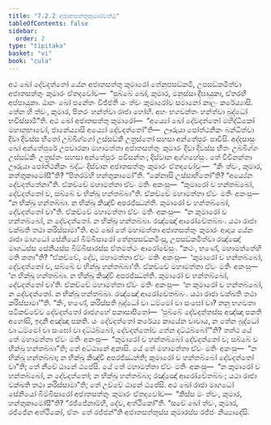 ```yaml
---
title: "7.2.2 අජාතසත්තුකුමාරවත්ථු"
tableOfContents: false
sidebar:
  order: 2
type: "tipitaka"
basket: "vi"
book: "cula"
---
```



<DynamicBreadcrumb />

<Division number="339" book="cula">

<Paragraph number="1535" book="cula">
අථ ඛෝ දේවදත්තෝ යේන අජාතසත්තු කුමාරෝ තේනුපසඞ්කමි, උපසඞ්කමිත්වා අජාතසත්තුං කුමාරං ඒතදවෝච—  “පුබ්බේ ඛෝ, කුමාර, මනුස්සා දීඝායුකා, ඒතරහි අප්පායුකා. ඨානං ඛෝ පනේතං විජ්ජති යං ත්වං කුමාරෝව සමානෝ කාලං කරේය්‍යාසි. තේන හි ත්වං, කුමාර, පිතරං හන්ත්වා රාජා හෝහි. අහං භගවන්තං හන්ත්වා බුද්ධෝ භවිස්සාමී”ති.
</Paragraph>

<Paragraph number="1536" book="cula">
අථ ඛෝ අජාතසත්තු කුමාරෝ—  “අය්‍යෝ ඛෝ දේවදත්තෝ මහිද්ධිකෝ මහානුභාවෝ, ජානේය්‍යාසි අය්‍යෝ දේවදත්තෝ”ති—  ඌරුයා පෝත්ථනිකං බන්ධිත්වා දිවා දිවස්ස භීතෝ උබ්බිග්ගෝ උස්සඞ්කී උත්‍රස්තෝ සහසා අන්තේපුරං පාවිසි. අද්දසාසුං ඛෝ අන්තේපුරේ උපචාරකා මහාමත්තා අජාතසත්තුං කුමාරං දිවා දිවස්ස භීතං උබ්බිග්ගං උස්සඞ්කිං උත්‍රස්තං සහසා අන්තේපුරං පවිසන්තං; දිස්වාන අග්ගහේසුං. තේ විචිනන්තා ඌරුයා පෝත්ථනිකං බද්ධං දිස්වාන අජාතසත්තුං කුමාරං ඒතදවෝචුං—  “කිං ත්වං, කුමාර, කත්තුකාමෝසී”ති? “පිතරම්හි හන්තුකාමෝ”ති. “කේනාසි උස්සාහිතෝ”ති? “අය්‍යේන දේවදත්තේනා”ති. ඒකච්චේ මහාමත්තා ඒවං මතිං අකංසු—  “කුමාරෝ ච හන්තබ්බෝ, දේවදත්තෝ ච, සබ්බේ ච භික්ඛූ හන්තබ්බා”ති. ඒකච්චේ මහාමත්තා ඒවං මතිං අකංසු—  “න භික්ඛූ හන්තබ්බා. න භික්ඛූ කිඤ්චි අපරජ්ඣන්ති. කුමාරෝ ච හන්තබ්බෝ, දේවදත්තෝ චා”ති. ඒකච්චේ මහාමත්තා ඒවං මතිං අකංසු—  “න කුමාරෝ ච හන්තබ්බෝ, න දේවදත්තෝ. න භික්ඛූ හන්තබ්බා. රඤ්ඤෝ ආරෝචේතබ්බං. යථා රාජා වක්ඛති තථා කරිස්සාමා”ති.
</Paragraph>

<Paragraph number="1537" book="cula">
අථ ඛෝ තේ මහාමත්තා අජාතසත්තුං කුමාරං ආදාය යේන රාජා මාගධෝ සේනියෝ බිම්බිසාරෝ තේනුපසඞ්කමිංසු, උපසඞ්කමිත්වා රඤ්ඤෝ මාගධස්ස සේනියස්ස බිම්බිසාරස්ස ඒතමත්ථං ආරෝචේසුං. “කථං, භණේ, මහාමත්තේහි මති කතා”ති? “ඒකච්චේ, දේව, මහාමත්තා ඒවං මතිං අකංසු—  ‘කුමාරෝ ච හන්තබ්බෝ, දේවදත්තෝ ච, සබ්බේ ච භික්ඛූ හන්තබ්බා’ති. ඒකච්චේ මහාමත්තා ඒවං මතිං අකංසු—  ‘න භික්ඛූ හන්තබ්බා. න භික්ඛූ කිඤ්චි අපරජ්ඣන්ති. කුමාරෝ ච හන්තබ්බෝ, දේවදත්තෝ චා’ති. ඒකච්චේ මහාමත්තා ඒවං මතිං අකංසු—  ‘න කුමාරෝ ච හන්තබ්බෝ, න දේවදත්තෝ. න භික්ඛූ හන්තබ්බා. රඤ්ඤෝ ආරෝචේතබ්බං. යථා රාජා වක්ඛති තථා කරිස්සාමා’”ති. “කිං, භණේ, කරිස්සති බුද්ධෝ වා ධම්මෝ වා සංඝෝ වා? නනු භගවතා පටිකච්චේව දේවදත්තෝ රාජගහේ පකාසාපිතෝ—  ‘පුබ්බේ දේවදත්තස්ස අඤ්ඤා පකති අහෝසි, ඉදානි අඤ්ඤා පකති. යං දේවදත්තෝ කරේය්‍ය කායේන වාචාය, න තේන බුද්ධෝ වා ධම්මෝ වා සංඝෝ වා දට්ඨබ්බෝ, දේවදත්තෝව තේන දට්ඨබ්බෝ’”ති? තත්ථ යේ තේ මහාමත්තා ඒවං මතිං අකංසු—  “කුමාරෝ ච හන්තබ්බෝ දේවදත්තෝ ච; සබ්බේ ච භික්ඛූ හන්තබ්බා”ති; තේ අට්ඨානේ අකාසි. යේ තේ මහාමත්තා ඒවං මතිං අකංසු—  “න භික්ඛූ හන්තබ්බා; න භික්ඛූ කිඤ්චි අපරජ්ඣන්ති; කුමාරෝ ච හන්තබ්බෝ දේවදත්තෝ චා”ති; තේ නීචේ ඨානේ ඨපේසි. යේ තේ මහාමත්තා ඒවං මතිං අකංසු—  “න කුමාරෝ ච හන්තබ්බෝ, න දේවදත්තෝ; න භික්ඛූ හන්තබ්බා; රඤ්ඤෝ ආරෝචේතබ්බං; යථා රාජා වක්ඛති තථා කරිස්සාමා”ති; තේ උච්චේ ඨානේ ඨපේසි. අථ ඛෝ රාජා මාගධෝ සේනියෝ බිම්බිසාරෝ අජාතසත්තුං කුමාරං ඒතදවෝච—  “කිස්ස මං ත්වං, කුමාර, හන්තුකාමෝසී”ති? “රජ්ජේනාම්හි, දේව, අත්ථිකෝ”ති. “සචේ ඛෝ ත්වං, කුමාර, රජ්ජේන අත්ථිකෝ, ඒතං තේ රජ්ජන්”ති අජාතසත්තුස්ස කුමාරස්ස රජ්ජං නිය්‍යාදේසි.
</Paragraph>
</Division>